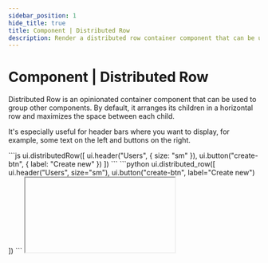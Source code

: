 ```yaml
---
sidebar_position: 1
hide_title: true
title: Component | Distributed Row
description: Render a distributed row container component that can be used to group other components.
---
```




# Component | Distributed Row

Distributed Row is an opinionated container component that can be used to group other components. By default, it arranges its children in a horizontal row and maximizes the space between each child.

It's especially useful for header bars where you want to display, for example, some text on the left and buttons on the right.

<Tabs groupId="sdkLanguage">
    <TabItem value="node" label="TypeScript / JavaScript">
    ```js
    ui.distributedRow([
        ui.header("Users", { size: "sm" }),
        ui.button("create-btn", { label: "Create new" })
    ])
    ```
    </TabItem>
    <TabItem value="python" label="Python">
    ```python
    ui.distributed_row([
        ui.header("Users", size="sm"),
        ui.button("create-btn", label="Create new")
    ])
    ```
    </TabItem>
</Tabs>

<IFrame type="components-layout-distributed-row" heightPx={125} />

<Tabs groupId="sdkLanguage" className="hide_tabs">
    <TabItem value="node" label="TypeScript / JavaScript">
Internally, `ui.distributedRow` is a convenience wrapper around `ui.stack` with default properties set accordingly. This means that all properties available to `ui.stack` are also available to `ui.distributedRow`.
    </TabItem>
    <TabItem value="python" label="Python">
Internally, `ui.distributed_row` is a convenience wrapper around `ui.stack` with default properties set accordingly. This means that all properties available to `ui.stack` are also available to `ui.distributed_row`.
    </TabItem>
</Tabs>

## API reference

<Tabs groupId="sdkLanguage" className="hide_tabs">
    <TabItem value="node" label="TypeScript / JavaScript">
See the [Stack API reference](/components/layout/stack#api-reference) for more details. The only difference is that `ui.distributedRow` sets the `direction` property to `"horizontal"`, `"justify"` to `"between"`, and `"align"` to `"center"`.
    </TabItem>
    <TabItem value="python" label="Python">
See the [Stack API reference](/components/layout/stack#api-reference) for more details. The only difference is that `ui.distributed_row` sets the `direction` property to `"horizontal"`, `"justify"` to `"between"`, and `"align"` to `"center"`.
    </TabItem>
</Tabs>
